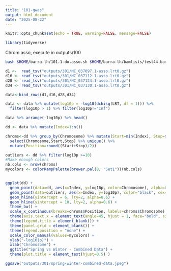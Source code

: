 ```yaml
---
title: "101-gwas"
output: html_document
date: "2025-08-22"
---
```


```r
knitr::opts_chunk$set(echo = TRUE, warning=FALSE, message=FALSE)
```

```r
library(tidyverse)
```

Chrom asso, execute in outputs/100

```sh
bash $HOME/barra-lh/101.1-do.asso.sh $HOME/barra-lh/bamlists/test44.bamlist $HOME/barra-lh/meta/lates-lgs.txt  $HOME/barra-h/bamlists/test44.phenos`
```


```r
d1 <-  read_tsv("outputs/301/NC_037097.1-asso.lrt0.gz")
d16 <- read_tsv("outputs/301/NC_037112.1-asso.lrt0.gz")
d28 <- read_tsv("outputs/301/NC_037124.1-asso.lrt0.gz")
d34 <- read_tsv("outputs/301/NC_037130.1-asso.lrt0.gz")

data<-bind_rows(d1,d16,d28,d34) 

data <- data %>% mutate(log10p = -log10(dchisq(LRT, df = 1))) %>%
  filter(log10p > 1) %>% filter(log10p!="Inf")

data %>% arrange(-log10p) %>% head()
```

```r
dd <- data %>% mutate(Index=1:n())

chroms<-dd %>% group_by(Chromosome) %>% mutate(Start=min(Index), Stop=max(Index)) %>% 
  select(Chromosome,Start,Stop) %>% unique() %>% 
  mutate(Position=round((Start+Stop)/2))

outliers <- dd %>% filter(log10p >=10)
#Make enough colors
nb.cols <- nrow(chroms)
mycolors <- colorRampPalette(brewer.pal(8, "Set1"))(nb.cols)


ggplot(dd) +
  geom_point(data=dd, aes(x=Index, y=log10p, color=Chromosome), alpha=0.75, cex=0.5) +
  geom_point(data=outliers, aes(x=Index, y=log10p), color="black", cex=0.5, alpha=0.9) +
  geom_hline(yintercept = 6, lty=2, alpha=0.6) +
  geom_hline(yintercept = 10, lty=2, alpha=0.6) +
  theme_bw() +
  scale_x_continuous(breaks=chroms$Position, labels=chroms$Chromosome) +
  theme(axis.text.x = element_text(angle=45, hjust = 1, face="bold", size=6)) +
  theme(legend.title = element_blank()) +
  theme(panel.grid = element_blank()) +
  theme(legend.position = "none") +
  scale_color_manual(values=mycolors) +
  ylab("-log10(p)") +
  xlab("Chromosome") +
  ggtitle("Spring vs Winter - Combined Data") +
  theme(plot.title = element_text(hjust=0.5) )

ggsave("outputs/301/spring-winter-combined-data.jpeg")
```